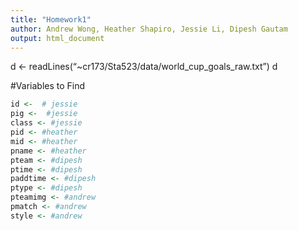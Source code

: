 ```yaml
---
title: "Homework1"
author: Andrew Wong, Heather Shapiro, Jessie Li, Dipesh Gautam
output: html_document
---
```


d <- readLines("~cr173/Sta523/data/world_cup_goals_raw.txt")
d

#Variables to Find
```r
id <-  # jessie
pig <-  #jessie 
class <- #jessie
pid <- #heather 
mid <- #heather
pname <- #heather
pteam <- #dipesh
ptime <- #dipesh
paddtime <- #dipesh
ptype <- #dipesh
pteamimg <- #andrew
pmatch <- #andrew
style <- #andrew 
```